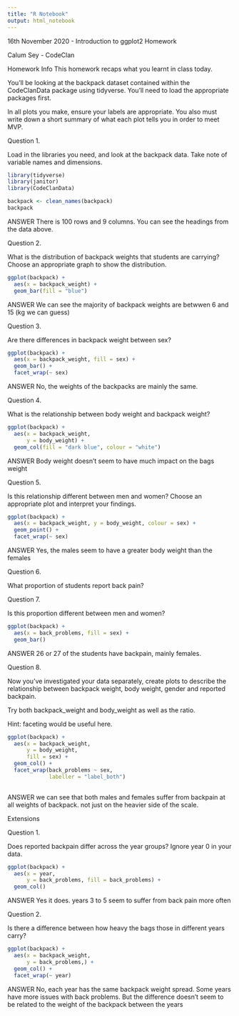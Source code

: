 ```yaml
---
title: "R Notebook"
output: html_notebook
---
```


16th November 2020 - Introduction to ggplot2 Homework

Calum Sey - CodeClan


Homework Info
This homework recaps what you learnt in class today.

You’ll be looking at the backpack dataset contained within the CodeClanData package using tidyverse. You’ll need to load the appropriate packages first.

In all plots you make, ensure your labels are appropriate. You also must write down a short summary of what each plot tells you in order to meet MVP.


Question 1.

Load in the libraries you need, and look at the backpack data. Take note of variable names and dimensions.

```r
library(tidyverse)
library(janitor)
library(CodeClanData)
```

```r
backpack <- clean_names(backpack)
backpack
```
ANSWER
There is 100 rows and 9 columns. You can see the headings from the data above.


Question 2.

What is the distribution of backpack weights that students are carrying? Choose an appropriate graph to show the distribution.

```r
ggplot(backpack) +
  aes(x = backpack_weight) +
  geom_bar(fill = "blue")
```
ANSWER
We can see the majority of backpack weights are betwwen 6 and 15 (kg we can guess)


Question 3.

Are there differences in backpack weight between sex?

```r
ggplot(backpack) +
  aes(x = backpack_weight, fill = sex) +
  geom_bar() +
  facet_wrap(~ sex)

```
ANSWER
No, the weights of the backpacks are mainly the same.


Question 4.

What is the relationship between body weight and backpack weight?

```r
ggplot(backpack) +
  aes(x = backpack_weight,
      y = body_weight) +
  geom_col(fill = "dark blue", colour = "white")
```
ANSWER 
Body weight doesn't seem to have much impact on the bags weight



Question 5.

Is this relationship different between men and women? Choose an appropriate plot and interpret your findings.

```r
ggplot(backpack) +
  aes(x = backpack_weight, y = body_weight, colour = sex) +
  geom_point() +
  facet_wrap(~ sex)
```
ANSWER
Yes, the males seem to have a greater body weight than the females


Question 6.

What proportion of students report back pain?

Question 7.

Is this proportion different between men and women?

```r
ggplot(backpack) +
  aes(x = back_problems, fill = sex) +
  geom_bar()
```
ANSWER
26 or 27 of the students have backpain, mainly females.


Question 8.

Now you’ve investigated your data separately, create plots to describe the relationship between backpack weight, body weight, gender and reported backpain.

Try both backpack_weight and body_weight as well as the ratio.

Hint: faceting would be useful here.


```r
ggplot(backpack) +
  aes(x = backpack_weight,
      y = body_weight,
      fill = sex) +
  geom_col() +
  facet_wrap(back_problems ~ sex, 
             labeller = "label_both")
  
```
ANSWER
we can see that both males and females suffer from backpain at all weights of backpack. not just on the heavier side of the scale.




Extensions

Question 1.

Does reported backpain differ across the year groups? Ignore year 0 in your data.

```r
ggplot(backpack) +
  aes(x = year,
      y = back_problems, fill = back_problems) +
  geom_col()
```
ANSWER
Yes it does. years 3 to 5 seem to suffer from back pain more often



Question 2.

Is there a difference between how heavy the bags those in different years carry?

```r
ggplot(backpack) +
  aes(x = backpack_weight,
      y = back_problems,) +
  geom_col() +
  facet_wrap(~ year)

```
ANSWER
No, each year has the same backpack weight spread. Some years have more issues with back problems. But the difference doesn't seem to be related to the weight of the backpack between the years




